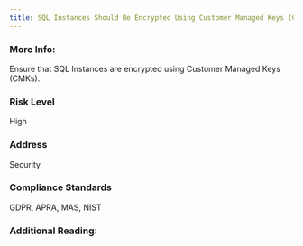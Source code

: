```yaml
---
title: SQL Instances Should Be Encrypted Using Customer Managed Keys (CMKs)
---
```


### More Info:

Ensure that SQL Instances are encrypted using Customer Managed Keys (CMKs).

### Risk Level

High

### Address

Security

### Compliance Standards

GDPR, APRA, MAS, NIST

### Additional Reading:
